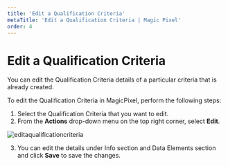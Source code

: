 ---
title: 'Edit a Qualification Criteria'
metaTitle: 'Edit a Qualification Criteria | Magic Pixel'
order: 4
--- 

# Edit a Qualification Criteria

You can edit the Qualification Criteria details of a particular criteria that is already created.

To edit the Qualification Criteria in MagicPixel, perform the following steps:

1.	Select the Qualification Criteria that you want to edit.
2.	From the **Actions** drop-down menu on the top right corner, select **Edit**.

![editaqualificationcriteria](/images/qualificationcriteriaimages/edit.png)

3.	You can edit the details under Info section and Data Elements section and click **Save** to save the changes.